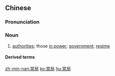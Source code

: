{{also|当局}}
==Chinese==
{{zh-forms|s=当局}}

===Pronunciation===
{{zh-pron
|m=dāngjú
|c=dong1 guk6
|mn=qz,tw,xm,zz:tong-kio̍k/qz:tng-kia̍k/xm:tng-ke̍k/zz:tng-kio̍k
|cat=n
}}

===Noun===
{{zh-noun}}

# [[authorities]]; those [[in power]]; [[government]]; [[regime]]

====Derived terms====
{{zh-der|當局者迷，旁觀者清}}

{{zh-cat|Advanced}}

[[zh-min-nan:當局]]
[[ko:當局]]
[[hu:當局]]